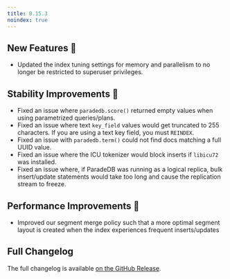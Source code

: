 ```yaml
---
title: 0.15.3
noindex: true
---
```


## New Features 🎉

- Updated the index tuning settings for memory and parallelism to no longer be restricted to superuser privileges.

## Stability Improvements 💪

- Fixed an issue where `paradedb.score()` returned empty values when using parametrized queries/plans.
- Fixed an issue where text `key_field` values would get truncated to 255 characters. If you are using a text key field, you must `REINDEX`.
- Fixed an issue with `paradedb.term()` could not find docs matching a full UUID value.
- Fixed an issue where the ICU tokenizer would block inserts if `libicu72` was installed.
- Fixed an issue where, if ParadeDB was running as a logical replica, bulk insert/update statements would take too long and cause the replication stream to freeze.

## Performance Improvements 🚀

- Improved our segment merge policy such that a more optimal segment layout is created when the index experiences frequent inserts/updates

## Full Changelog

The full changelog is available [on the GitHub Release](https://github.com/paradedb/paradedb/releases/tag/v0.15.3).
